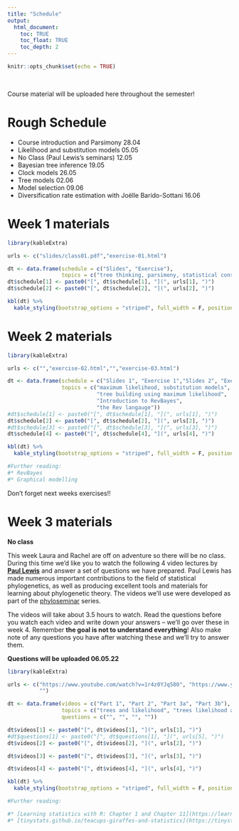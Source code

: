 ```yaml
---
title: "Schedule"
output:
  html_document:
    toc: TRUE
    toc_float: TRUE
    toc_depth: 2
---
```


```r
knitr::opts_chunk$set(echo = TRUE)
```

\

Course material will be uploaded here throughout the semester!

# Rough Schedule

* Course introduction and Parsimony 28.04
* Likelihood and substitution models 05.05
* No Class (Paul Lewis's seminars) 12.05
* Bayesian tree inference 19.05
* Clock models 26.05
* Tree models 02.06
* Model selection 09.06
* Diversification rate estimation with Joëlle Barido-Sottani 16.06

# Week 1 materials

```r
library(kableExtra)

urls <- c("slides/class01.pdf","exercise-01.html")

dt <- data.frame(schedule = c("Slides", "Exercise"),
                 topics = c("tree thinking, parsimony, statistical consistency", "tree building using parsimony"))
dt$schedule[1] <- paste0("[", dt$schedule[1], "](", urls[1], ")")
dt$schedule[2] <- paste0("[", dt$schedule[2], "](", urls[2], ")")

kbl(dt) %>%
  kable_styling(bootstrap_options = "striped", full_width = F, position = "left")

```

# Week 2 materials

```r
library(kableExtra)

urls <- c("","exercise-02.html","","exercise-03.html")

dt <- data.frame(schedule = c("Slides 1", "Exercise 1","Slides 2", "Exercise 2"),
                 topics = c("maximum likelihood, substitution models", 
                            "tree building using maximum likelihood",
                            "Introduction to RevBayes",
                            "the Rev langauge"))
#dt$schedule[1] <- paste0("[", dt$schedule[1], "](", urls[1], ")")
dt$schedule[2] <- paste0("[", dt$schedule[2], "](", urls[2], ")")
#dt$schedule[3] <- paste0("[", dt$schedule[3], "](", urls[3], ")")
dt$schedule[4] <- paste0("[", dt$schedule[4], "](", urls[4], ")")

kbl(dt) %>%
  kable_styling(bootstrap_options = "striped", full_width = F, position = "left")

#Further reading:
#* RevBayes
#* Graphical modelling

```

Don't forget next weeks exercises!!

# Week 3 materials

**No class**

This week Laura and Rachel are off on adventure so there will be no class. During this time we'd like you to watch the following 4 video lectures by [**Paul Lewis**](https://plewis.github.io/) and answer a set of questions we have prepared. Paul Lewis has made numerous important contributions to the field of statistical phylogenetics, as well as producing excellent tools and materials for learning about phylogenetic theory.
The videos we'll use were developed as part of the [phyloseminar](http://phyloseminar.org) series. 

The videos will take about 3.5 hours to watch. Read the questions before you watch each video and write down your answers -- we'll go over these in week 4. Remember **the goal is not to understand everything**! 
Also make note of any questions you have after watching these and we'll try to answer them.

**Questions will be uploaded 06.05.22**

```r
library(kableExtra)

urls <- c("https://www.youtube.com/watch?v=1r4z0YJq580", "https://www.youtube.com/watch?v=UsLeY0wZr4Y", "https://www.youtube.com/watch?v=4PWlnNsfz90&t=45s", "https://www.youtube.com/watch?v=TLtOS--YwkU",
          "")

dt <- data.frame(videos = c("Part 1", "Part 2", "Part 3a", "Part 3b"),
                 topics = c("trees and likelihood", "trees likelihood and rate heterogenity", "Intro Bayesian phylogenetics", "Intro Bayesian phylogenetics"),
                 questions = c("", "", "", ""))

dt$videos[1] <- paste0("[", dt$videos[1], "](", urls[1], ")")
#dt$questions[1] <- paste0("[", dt$questions[1], "](", urls[5], ")")
dt$videos[2] <- paste0("[", dt$videos[2], "](", urls[2], ")")

dt$videos[3] <- paste0("[", dt$videos[3], "](", urls[3], ")")

dt$videos[4] <- paste0("[", dt$videos[4], "](", urls[4], ")")

kbl(dt) %>%
  kable_styling(bootstrap_options = "striped", full_width = F, position = "left")

#Further reading:

#* [Learning statistics with R: Chapter 1 and Chapter 11](https://learningstatisticswithr.com/book/why-do-we-learn-statistics.html)
#* [tinystats.github.io/teacups-giraffes-and-statistics](https://tinystats.github.io/teacups-giraffes-and-statistics/)
```






